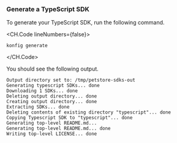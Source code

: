 ### Generate a TypeScript SDK

To generate your TypeScript SDK, run the following command.

<CH.Code lineNumbers={false}>
```shell Terminal
konfig generate
```
</CH.Code>

You should see the following output.

```shell Terminal
Output directory set to: /tmp/petstore-sdks-out
Generating typescript SDKs... done
Downloading 1 SDKs... done
Deleting output directory... done
Creating output directory... done
Extracting SDKs... done
Deleting contents of existing directory "typescript"... done
Copying Typescript SDK to "typescript"... done
Generating top-level README.md...
Generating top-level README.md... done
Writing top-level LICENSE... done
```
